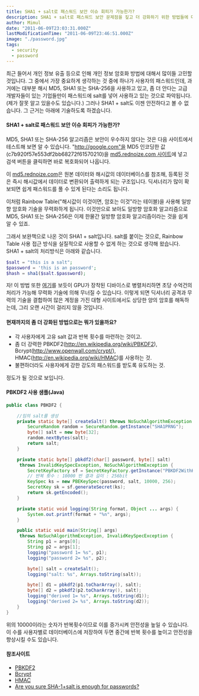 ```yaml
---
title: SHA1 + salt로 패스워드 보안 이슈 회피가 가능한가?
description: SHA1 + salt로 패스워드 보안 문제점을 짚고 더 강화하기 위한 방법들에 대해서 정리함.
author: Mimul
date: "2011-06-09T23:03:31.000Z"
lastModificationTime: "2011-06-09T23:46:51.000Z"
image: "./password.jpg"
tags:
  - security
  - password
---
```

최근 들어서 개인 정보 유출 등으로 인해 개인 정보 암호화 방법에 대해서 많이들 고민할 것입니다. 그 중에서 가장 중요하게 생각하는 것 중에 하나가 사용자의 패스워드인데, 과거에는 대부분 해시 MD5, SHA1 또는 SHA-256을 사용하고 있고, 좀 더 안다는 고급 개발자들이 있는 기업들만이 패스워드에 salt를 넣어 사용하고 있는 것으로 파악됩니다.(제가 잘못 알고 있을수도 있습니다.)
그러나 SHA1 + salt도 이젠 안전하다고 볼 수 없습니다. 그 근거는 아래에 기술하도록 하겠습니다.

#### SHA1 + salt로 패스워드 보안 이슈 회피가 가능한가?

MD5, SHA1 또는 SHA-256 알고리즘은 보안이 우수하지 않다는 것은 다음 사이트에서 테스트해 보면 알 수 있습니다. "http://google.com"을 MD5 인코딩한 값(c7b920f57e553df2bb68272f61570210)을 [md5.rednoize.com 사이트](http://md5.rednoize.com/)에 넣고 검색 버튼을 클릭하면 바로 복호화되어 나옵니다.

이 [md5.rednoize.com](http://md5.rednoize.com/)은 원본 데이터와 해시값의 데이터베이스를 참조해, 등록된 것은 즉시 해시값에서 데이터로 변환되어 출력하게 되는 구조입니다. 딕셔너리가 많이 확보되면 쉽게 패스워드를 풀 수 있게 된다는 소리도 됩니다.

이처럼 Rainbow Table("해시값이 이것이면, 암호는 이것"라는 테이블)을 사용해 일방향 암호화 기술을 무력화하게 됩니다. 이것만으로 보아도 일방향 암호화 알고리즘으로 MD5, SHA1 또는 SHA-256은 이제 한물간 일방향 암호화 알고리즘이라는 것을 쉽게 알 수 있죠.

그래서 보완책으로 나온 것이 SHA1 + salt입니다. salt를 붙이는 것으로, Rainbow Table 사용 접근 방식을 실질적으로 사용할 수 없게 하는 것으로 생각해 왔습니다.
SHA1 + salt의 처리방식은 아래와 같습니다.

```php
$salt = "this is a salt";
$password = 'this is an password';
$hash = sha1($salt.$password);
```

자! 이 방법 또한 [여기](http://www.golubev.com/hashgpu.htm)를 보듯이 GPU가 장착된 디바이스로 병렬처리하면 초당 수억건의 처리가 가능해 무력화 기술에 의해 무너질 수 있습니다. 이렇게 되면 딕셔너리 공격과 무력의 기술을 결합하여 많은 계정을 가진 대형 사이트에서도 상당한 양의 암호를 해독하는데, 그리 오랜 시간이 걸리지 않을 것입니다.

#### 현재까지의 좀 더 강화된 방법으로는 뭐가 있을까요?

- 각 사용자에게 고유 salt 값과 반복 횟수를 마련하는 것이고.
- 좀 더 강력한 PBKDF2(http://en.wikipedia.org/wiki/PBKDF2), Bcrypt(http://www.openwall.com/crypt/), HMAC(http://en.wikipedia.org/wiki/HMAC)를 사용하는 것.
- 불편하더라도 사용자에게 강한 강도의 패스워드를 받도록 유도하는 것.

정도가 될 것으로 보입니다.

#### PBKDF2 사용 샘플(Java)
```java
public class PBKDF2 {

	//임의 salt를 생성
    private static byte[] createSalt() throws NoSuchAlgorithmException {
        SecureRandom random = SecureRandom.getInstance("SHA1PRNG");
        byte[] salt = new byte[32];
        random.nextBytes(salt);
        return salt;
    }

    private static byte[] pbkdf2(char[] password, byte[] salt)
     throws InvalidKeySpecException, NoSuchAlgorithmException {
        SecretKeyFactory sf = SecretKeyFactory.getInstance("PBKDF2WithHmacSHA1");
        // 반복 횟수 : 10000 번 결과 길이 : 256bit
        KeySpec ks = new PBEKeySpec(password, salt, 10000, 256);
        SecretKey sk = sf.generateSecret(ks);
        return sk.getEncoded();
    }

    private static void logging(String format, Object ... args) {
        System.out.printf(format + "%n", args);
    }

    public static void main(String[] args)
     throws NoSuchAlgorithmException, InvalidKeySpecException {
        String p1 = args[0];
        String p2 = args[1];
        logging("password 1= %s", p1);
        logging("password 2= %s", p2);

        byte[] salt = createSalt();
        logging("salt: %s", Arrays.toString(salt));

        byte[] d1 = pbkdf2(p1.toCharArray(), salt);
        byte[] d2 = pbkdf2(p2.toCharArray(), salt);
        logging("derived 1= %s", Arrays.toString(d1));
        logging("derived 2= %s", Arrays.toString(d2));
    }
}
```

위의 10000이라는 숫자가 반복횟수이므로 이를 증가시켜 안전성을 높일 수 있습니다. 이 수를 사용자별로 데이터베이스에 저장하여 두면 중간에 반복 횟수를 높이고 안전성을 향상시킬 수도 있습니다.

#### 참조사이트

- [PBKDF2](http://en.wikipedia.org/wiki/PBKDF2)
- [Bcrypt](http://www.openwall.com/crypt/)
- [HMAC](http://en.wikipedia.org/wiki/HMAC)
- [Are you sure SHA-1+salt is enough for passwords?](http://www.f-secure.com/weblog/archives/00002095.html)
